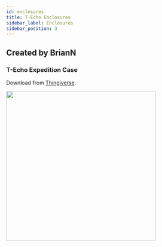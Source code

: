 ```yaml
---
id: enclosures
title: T-Echo Enclosures
sidebar_label: Enclosures
sidebar_position: 3
---
```


## Created by BrianN

### T-Echo Expedition Case

Download from [Thingiverse](https://www.thingiverse.com/thing:5028720).

<img src="/img/enclosures/3dp-briann-techo-exp.webp" width="400" align="left" />

<!-- ![T-Echo Expedition](/img/enclosures/3dp-briann-techo-exp.webp) -->

